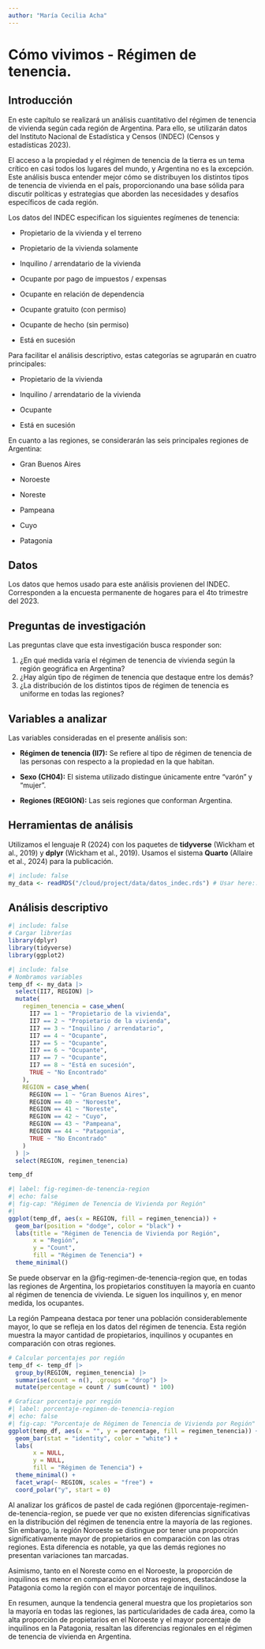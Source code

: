```yaml
---
author: "María Cecilia Acha"
---
```


# Cómo vivimos - Régimen de tenencia.

## Introducción

En este capítulo se realizará un análisis cuantitativo del régimen de tenencia de vivienda según cada región de Argentina. Para ello, se utilizarán datos del Instituto Nacional de Estadística y Censos (INDEC) (Censos y estadísticas 2023).

El acceso a la propiedad y el régimen de tenencia de la tierra es un tema crítico en casi todos los lugares del mundo, y Argentina no es la excepción. Este análisis busca entender mejor cómo se distribuyen los distintos tipos de tenencia de vivienda en el país, proporcionando una base sólida para discutir políticas y estrategias que aborden las necesidades y desafíos específicos de cada región.

Los datos del INDEC especifican los siguientes regímenes de tenencia:

-   Propietario de la vivienda y el terreno

-   Propietario de la vivienda solamente

-   Inquilino / arrendatario de la vivienda

-   Ocupante por pago de impuestos / expensas

-   Ocupante en relación de dependencia

-   Ocupante gratuito (con permiso)

-   Ocupante de hecho (sin permiso)

-   Está en sucesión

Para facilitar el análisis descriptivo, estas categorías se agruparán en cuatro principales:

-   Propietario de la vivienda

-   Inquilino / arrendatario de la vivienda

-   Ocupante

-   Está en sucesión

En cuanto a las regiones, se considerarán las seis principales regiones de Argentina:

-   Gran Buenos Aires

-   Noroeste

-   Noreste

-   Pampeana

-   Cuyo

-   Patagonia

## Datos

Los datos que hemos usado para este análisis provienen del INDEC. Corresponden a la encuesta permanente de hogares para el 4to trimestre del 2023.

## Preguntas de investigación

Las preguntas clave que esta investigación busca responder son:

1.  ¿En qué medida varía el régimen de tenencia de vivienda según la región geográfica en Argentina?
2.  ¿Hay algún tipo de régimen de tenencia que destaque entre los demás?
3.  ¿La distribución de los distintos tipos de régimen de tenencia es uniforme en todas las regiones?

## Variables a analizar

Las variables consideradas en el presente análisis son:

-   **Régimen de tenencia (II7):** Se refiere al tipo de régimen de tenencia de las personas con respecto a la propiedad en la que habitan.

-   **Sexo (CH04):** El sistema utilizado distingue únicamente entre "varón" y "mujer".

-   **Regiones (REGION):** Las seis regiones que conforman Argentina.

## Herramientas de análisis

Utilizamos el lenguaje R (2024) con los paquetes de **tidyverse** (Wickham et al., 2019) y **dplyr** (Wickham et al., 2019). Usamos el sistema **Quarto** (Allaire et al., 2024) para la publicación.

```r
#| include: false
my_data <- readRDS("/cloud/project/data/datos_indec.rds") # Usar here::here
```

## Análisis descriptivo

```r
#| include: false
# Cargar librerías
library(dplyr) 
library(tidyverse)
library(ggplot2)
```

```r
#| include: false
# Nombramos variables 
temp_df <- my_data |>
  select(II7, REGION) |>
  mutate(
    regimen_tenencia = case_when(
      II7 == 1 ~ "Propietario de la vivienda",
      II7 == 2 ~ "Propietario de la vivienda",
      II7 == 3 ~ "Inquilino / arrendatario",
      II7 == 4 ~ "Ocupante",
      II7 == 5 ~ "Ocupante",
      II7 == 6 ~ "Ocupante",
      II7 == 7 ~ "Ocupante",
      II7 == 8 ~ "Está en sucesión",
      TRUE ~ "No Encontrado"
    ),
    REGION = case_when(
      REGION == 1 ~ "Gran Buenos Aires",
      REGION == 40 ~ "Noroeste",
      REGION == 41 ~ "Noreste",
      REGION == 42 ~ "Cuyo",
      REGION == 43 ~ "Pampeana",
      REGION == 44 ~ "Patagonia",
      TRUE ~ "No Encontrado"
    )
  ) |>
  select(REGION, regimen_tenencia)

temp_df


```

```r
#| label: fig-regimen-de-tenencia-region
#| echo: false
#| fig-cap: "Régimen de Tenencia de Vivienda por Región"
#| 
ggplot(temp_df, aes(x = REGION, fill = regimen_tenencia)) +
  geom_bar(position = "dodge", color = "black") +
  labs(title = "Régimen de Tenencia de Vivienda por Región",
       x = "Región",
       y = "Count",
       fill = "Régimen de Tenencia") +
  theme_minimal()
```

Se puede observar en la @fig-regimen-de-tenencia-region que, en todas las regiones de Argentina, los propietarios constituyen la mayoría en cuanto al régimen de tenencia de vivienda. Le siguen los inquilinos y, en menor medida, los ocupantes.

La región Pampeana destaca por tener una población considerablemente mayor, lo que se refleja en los datos del régimen de tenencia. Esta región muestra la mayor cantidad de propietarios, inquilinos y ocupantes en comparación con otras regiones.

```r
# Calcular porcentajes por región
temp_df <- temp_df |>
  group_by(REGION, regimen_tenencia) |>
  summarise(count = n(), .groups = "drop") |>
  mutate(percentage = count / sum(count) * 100)

# Graficar porcentaje por región
#| label: porcentaje-regimen-de-tenencia-region
#| echo: false
#| fig-cap: "Porcentaje de Régimen de Tenencia de Vivienda por Región"
ggplot(temp_df, aes(x = "", y = percentage, fill = regimen_tenencia)) +
  geom_bar(stat = "identity", color = "white") +
  labs(
       x = NULL,
       y = NULL,
       fill = "Régimen de Tenencia") +
  theme_minimal() +
  facet_wrap(~ REGION, scales = "free") +
  coord_polar("y", start = 0)
```

Al analizar los gráficos de pastel de cada regiónen @porcentaje-regimen-de-tenencia-region, se puede ver que no existen diferencias significativas en la distribución del régimen de tenencia entre la mayoría de las regiones. Sin embargo, la región Noroeste se distingue por tener una proporción significativamente mayor de propietarios en comparación con las otras regiones. Esta diferencia es notable, ya que las demás regiones no presentan variaciones tan marcadas.

Asimismo, tanto en el Noreste como en el Noroeste, la proporción de inquilinos es menor en comparación con otras regiones, destacándose la Patagonia como la región con el mayor porcentaje de inquilinos.

En resumen, aunque la tendencia general muestra que los propietarios son la mayoría en todas las regiones, las particularidades de cada área, como la alta proporción de propietarios en el Noroeste y el mayor porcentaje de inquilinos en la Patagonia, resaltan las diferencias regionales en el régimen de tenencia de vivienda en Argentina.
